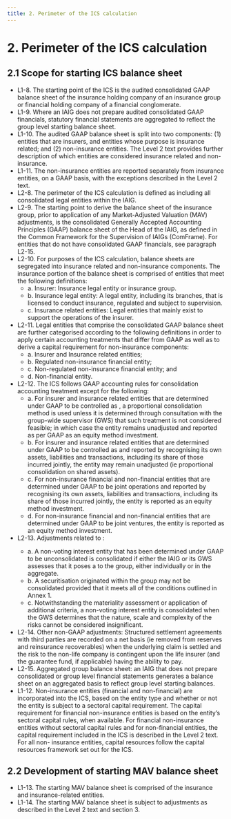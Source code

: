 ```yaml
---
title: 2. Perimeter of the ICS calculation
---
```

# 2. Perimeter of the ICS calculation

## 2.1	Scope for starting ICS balance sheet
- L1-8. The starting point of the ICS is the audited consolidated GAAP balance sheet of the insurance holding company of an insurance group or financial holding company of a financial conglomerate.
- L1-9.  Where an IAIG does not prepare audited consolidated GAAP financials, statutory financial statements are aggregated to reflect the group level starting balance sheet.
- L1-10. The audited GAAP balance sheet is split into two components: (1) entities that are insurers, and entities whose purpose is insurance related; and (2) non-insurance entities. The Level 2 text provides further description of which entities are considered insurance related and non-insurance.
- L1-11. The non-insurance entities are reported separately from insurance entities, on a GAAP basis, with the exceptions described in the Level 2 text.
- L2-8.  The perimeter of the ICS calculation is defined as including all consolidated legal entities within the IAIG.
- L2-9.  The starting point to derive the balance sheet of the insurance group, prior to application of any Market-Adjusted Valuation (MAV) adjustments, is the consolidated Generally Accepted Accounting Principles (GAAP) balance sheet of the Head of the IAIG, as defined in the Common Framework for the Supervision of IAIGs (ComFrame). For entities that do not have consolidated GAAP financials, see paragraph L2-15.
- L2-10. For purposes of the ICS calculation, balance sheets are segregated into insurance related and non-insurance components. The insurance portion of the balance sheet is comprised of entities that meet the following definitions:
    - a. Insurer: Insurance legal entity or insurance group.
    - b. Insurance legal entity: A legal entity, including its branches, that is licensed to conduct insurance, regulated and subject to supervision.
    - c. Insurance related entities: Legal entities that mainly exist to support the operations of the insurer.
- L2-11. Legal entities that comprise the consolidated GAAP balance sheet are further categorised according to the following definitions in order to apply certain accounting treatments that differ from GAAP as well as to derive a capital requirement for non-insurance components:
    - a. Insurer and Insurance related entities;
    - b. Regulated non-insurance financial entity;
    - c. Non-regulated non-insurance financial entity; and
    - d. Non-financial entity.
- L2-12. The ICS follows GAAP accounting rules for consolidation accounting treatment except for the following:
    - a. For insurer and insurance related entities that are determined under GAAP to be controlled as <GTooltip label="joint ventures" desc="A joint venture is a joint arrangement whereby the parties that have joint control of the arrangement have rights to the net assets of the arrangement."/> , a proportional consolidation method is used unless it is determined through consultation with the group-wide supervisor (GWS) that such treatment is not considered feasible; in which case the entity remains unadjusted and reported as per GAAP as an equity method investment.
    - b. For insurer and insurance related entities that are determined under GAAP to be controlled as <GTooltip label="joint operations" desc="A joint operation is a joint arrangement whereby the parties that have joint control of the arrangement have rights to the assets, and obligations for the liabilities, relating to the arrangement."/>  and reported by recognising its own assets, liabilities and transactions, including its share of those incurred jointly, the entity may remain unadjusted (ie proportional consolidation on shared assets).
    - c. For non-insurance financial and non-financial entities that are determined under GAAP to be joint operations and reported by recognising its own assets, liabilities and transactions, including its share of those incurred jointly, the entity is reported as an equity method investment.
    - d. For non-insurance financial and non-financial entities that are determined under GAAP to be joint ventures, the entity is reported as an equity method investment.
- L2-13.  Adjustments related to <GTooltip label ="non-voting interest entities" desc="A non-voting interest entity is an entity where voting or similar rights are not the dominant factor in assessing control. Entities are often thinly capitalised or contain no capital and are designed for a specific purpose (eg, special purpose entities, structured entities, GP/LP structures, trusts and investment partnerships)."/> :
    - a. A non-voting interest entity that has been determined under GAAP to be unconsolidated is consolidated if either the IAIG or its GWS assesses that it poses a <GTooltip label="material risk" desc="Material risk in this case relates to the risks posed to the group. In considering what might significantly contribute to group risks, a firm may assess whether the related entity’s gross assets or gross revenue are more than 1% of the group’s gross assets or revenue. In addition, an assessment of all immaterial entities exceeding 5% of the group’s asset’s or revenue, in the aggregate, may indicate that other entities should be consolidated in order to avoid missing material risks."/> to the group, either individually or in the aggregate.
    - b. A securitisation originated within the group may not be consolidated provided that it meets all of the conditions outlined in Annex 1.
    - c. Notwithstanding the materiality assessment or application of additional criteria, a non-voting interest entity is consolidated when the GWS determines that the nature, scale and complexity of the risks cannot be considered insignificant.
- L2-14. Other non-GAAP adjustments: Structured settlement agreements with third parties are recorded on a net basis (ie removed from reserves and reinsurance recoverables) when the underlying claim is settled and the risk to the non-life company is contingent upon the life insurer (and the guarantee fund, if applicable) having the ability to pay.
- L2-15. Aggregated group balance sheet: an IAIG that does not prepare consolidated or group level financial statements generates a balance sheet on an aggregated basis to reflect group level starting balances.
- L1-12. Non-insurance entities (financial and non-financial) are incorporated into the ICS, based on the entity type and whether or not the entity is subject to a sectoral capital requirement. The capital requirement for financial non-insurance entities is based on the entity’s sectoral capital rules, when available. For financial non-insurance entities without sectoral capital rules and for non-financial entities, the capital requirement included in the ICS is described in the Level 2 text. For all non- insurance entities, capital resources follow the capital resources framework set out for the ICS.

## 2.2	Development of starting MAV balance sheet
- L1-13. The starting MAV balance sheet is comprised of the insurance and insurance-related entities.
- L1-14. The starting MAV balance sheet is subject to adjustments as described in the Level 2 text and section 3.

